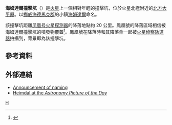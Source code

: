 {{Infobox crater
| title       = 海姆達爾
| image       = Descent of Phoenix with a crater in the background taken by Mars Reconnaissance Orbiter.jpg
| image_size  = 250px
| caption     = [[火星侦察轨道器|火星侦察轨道器]]拍攝海姆達爾撞擊坑和即將降落在附近的的[[凤凰号火星探测器|凤凰号火星探测器]]與其降落傘
| coordinate_title = [[火星地理#經緯坐標|坐標]]
| globe       = 火星
| coordinates = {{coord|68.3|N|235.3|E|globe:mars_type:landmark|display=inline,title}}
| diameter    = {{convert|10|km}}
| eponym      = [[挪威|挪威]][[海德馬克郡|海德馬克郡]][[海姆達爾_(海德馬克郡)|海姆達爾]]
}}
'''海姆達爾撞擊坑'''（{{lang-en|Heimdal}}）是[[火星|火星]]上一個相對年輕的撞擊坑，位於火星北極附近的[[北方大平原|北方大平原]]。以[[挪威|挪威]][[海德馬克郡|海德馬克郡]]的小鎮[[海姆達爾_(海德馬克郡)|海姆達爾]]命名。

該撞擊坑距離[[凤凰号火星探测器|凤凰号火星探测器]]的降落地點約 20 公里。鳳凰號的降落區域相信被海姆達爾撞擊坑的噴發物覆蓋<ref>{{cite journal|author=Arvidson|title=Mars Exploration Program 2007 Phoenix landing site selection and characteristics|year=2008|journal=[[地球物理研究期刊|Journal of Geophysical Research]]|volume=113|doi=10.1029/2007JE003021|last2=Adams|first2=D.|last3=Bonfiglio|first3=G.|last4=Christensen |first4=P.|last5=Cull|first5=S.|last6=Golombek|first6=M.|last7=Guinn|first7=J.|last8=Guinness|first8=E.|last9=Heet|first9=T.|pages=E00A03|bibcode = 2008JGRE..11300A03A }}</ref>。鳳凰號在降落時和其降落傘一起被[[火星侦察轨道器|火星侦察轨道器]]拍攝到，背景即為該撞擊坑。

==參考資料==
{{reflist}}

==外部連結==
*[https://web.archive.org/web/20130625021305/http://astrogeology.usgs.gov/HotTopics/index.php?%2Farchives%2F339-Name-Approved-for-Small-Martian-Crater.html Announcement of naming]
*[http://antwrp.gsfc.nasa.gov/apod/ap080530.html Heimdal at the ''Astronomy Picture of the Day''] {{Wayback|url=http://antwrp.gsfc.nasa.gov/apod/ap080530.html |date=20101113082533 }}
{{火星地理}}
{{DEFAULTSORT:Heimdal (Martian Crater)}}
[[Category:火星撞擊坑|H]]